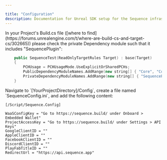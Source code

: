 ---

title: "Configuration"
description: Documentation for Unreal SDK setup for the Sequence infrastructure stack for web3 gaming.
---

<Steps>
  <Step title="Private Dependency Modules">
    In your Project's Build.cs file ([where to find](https://forums.unrealengine.com/t/where-are-build-cs-and-target-cs/302665)) please check the private Dependency module such that it includes "SequencePlugin":

```cpp
    public SequenceTest(ReadOnlyTargetRules Target) : base(Target)
    {
        PCHUsage = PCHUsageMode.UseExplicitOrSharedPCHs;
		PublicDependencyModuleNames.AddRange(new string[] { "Core", "CoreUObject", "Engine", "InputCore" });
		PrivateDependencyModuleNames.AddRange(new string[] { "SequencePlugin" });
	}
```
  </Step>
  <Step title="Create a config file">
Navigate to `[YourProjectDirectory]/Config`, create a file named `SequenceConfig.ini`, and add the following content:

```
[/Script/Sequence.Config]

WaaSConfigKey = "Go to https://sequence.build/ under Onboard > Embedded Wallet"
ProjectAccessKey = "Go to https://sequence.build/ under Settings > API Keys"
GoogleClientID = "" 
AppleClientID = "" 
FacebookClientID = "" 
DiscordClientID = ""
PlayFabTitleID = ""
RedirectUrl = "https://api.sequence.app"
```

  </Step>
</Steps>
